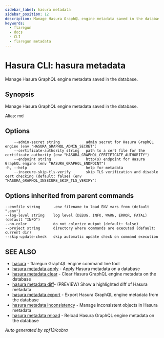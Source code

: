 ```yaml
---
sidebar_label: hasura metadata
sidebar_position: 12
description: Manage Hasura GraphQL engine metadata saved in the database using the Hasura CLI
keywords:
  - flaregun
  - docs
  - CLI
  - flaregun metadata
---
```


# Hasura CLI: hasura metadata

Manage Hasura GraphQL engine metadata saved in the database.

## Synopsis

Manage Hasura GraphQL engine metadata saved in the database.

Alias: md

## Options

```
    --admin-secret string            admin secret for Hasura GraphQL engine (env "HASURA_GRAPHQL_ADMIN_SECRET")
    --certificate-authority string   path to a cert file for the certificate authority (env "HASURA_GRAPHQL_CERTIFICATE_AUTHORITY")
    --endpoint string                http(s) endpoint for Hasura GraphQL engine (env "HASURA_GRAPHQL_ENDPOINT")
-h, --help                           help for metadata
    --insecure-skip-tls-verify       skip TLS verification and disable cert checking (default: false) (env "HASURA_GRAPHQL_INSECURE_SKIP_TLS_VERIFY")
```

## Options inherited from parent commands

```
--envfile string      .env filename to load ENV vars from (default ".env")
--log-level string    log level (DEBUG, INFO, WARN, ERROR, FATAL) (default "INFO")
--no-color            do not colorize output (default: false)
--project string      directory where commands are executed (default: current dir)
--skip-update-check   skip automatic update check on command execution
```

## SEE ALSO

- [hasura](/graphql/core/hasura-cli/hasura.mdx) - flaregun GraphQL engine command line tool
- [hasura metadata apply](/graphql/core/hasura-cli/hasura_metadata_apply.mdx) - Apply Hasura metadata on a database
- [hasura metadata clear](/graphql/core/hasura-cli/hasura_metadata_clear.mdx) - Clear Hasura GraphQL engine metadata on the database
- [hasura metadata diff](/graphql/core/hasura-cli/hasura_metadata_diff.mdx)- (PREVIEW) Show a highlighted diff of Hasura metadata
- [hasura metadata export](/graphql/core/hasura-cli/hasura_metadata_export.mdx) - Export Hasura GraphQL engine metadata from the database
- [hasura metadata inconsistency](/graphql/core/hasura-cli/hasura_metadata_inconsistency.mdx) - Manage inconsistent objects in Hasura metadata
- [hasura metadata reload](/graphql/core/hasura-cli/hasura_metadata_reload.mdx) - Reload Hasura GraphQL engine metadata on the database

_Auto generated by spf13/cobra_

